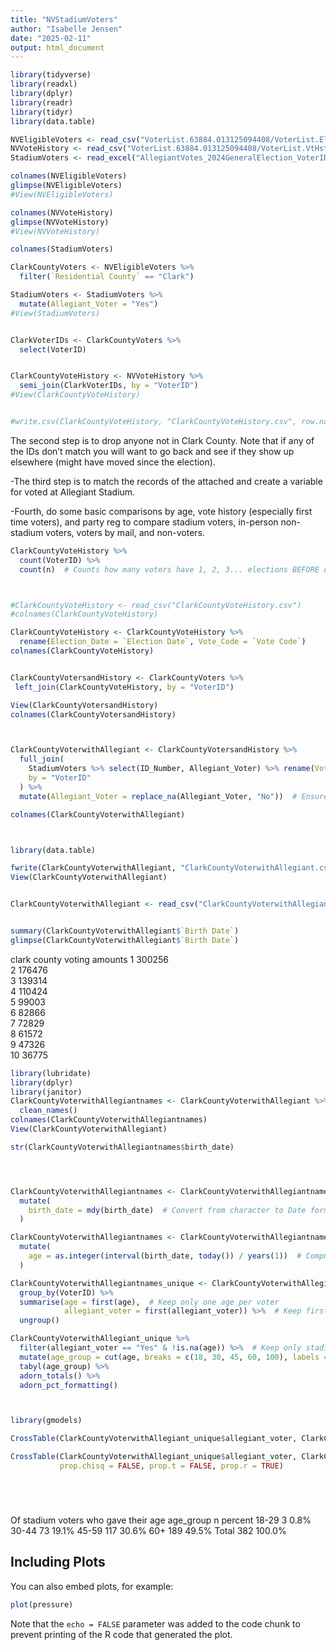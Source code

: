 ```yaml
---
title: "NVStadiumVoters"
author: "Isabelle Jensen"
date: "2025-02-11"
output: html_document
---
```


```r
library(tidyverse)
library(readxl)
library(dplyr)
library(readr)
library(tidyr)
library(data.table)

NVEligibleVoters <- read_csv("VoterList.63884.013125094408/VoterList.ElgbVtr.63884.013125094408.csv")
NVVoteHistory <- read_csv("VoterList.63884.013125094408/VoterList.VtHst.63884.013125094408.csv")
StadiumVoters <- read_excel("AllegiantVotes_2024GeneralElection_VoterIDs (1).xlsx")

colnames(NVEligibleVoters)
glimpse(NVEligibleVoters)
#View(NVEligibleVoters)

colnames(NVVoteHistory)
glimpse(NVVoteHistory)
#View(NVVoteHistory)

colnames(StadiumVoters)

ClarkCountyVoters <- NVEligibleVoters %>%
  filter(`Residential County` == "Clark")

StadiumVoters <- StadiumVoters %>%
  mutate(Allegiant_Voter = "Yes")
#View(StadiumVoters)


ClarkVoterIDs <- ClarkCountyVoters %>%
  select(VoterID)


ClarkCountyVoteHistory <- NVVoteHistory %>%
  semi_join(ClarkVoterIDs, by = "VoterID")
#View(ClarkCountyVoteHistory)


#write.csv(ClarkCountyVoteHistory, "ClarkCountyVoteHistory.csv", row.names = FALSE)
```



The second step is to drop anyone not in Clark County. Note that if any of the IDs don't match you will want to go back and see if they show up elsewhere (might have moved since the election).

-The third step is to match the records of the attached and create a variable for voted at Allegiant Stadium.

-Fourth, do some basic comparisons by age, vote history (especially first time voters), and party reg to compare stadium voters, in-person non-stadium voters, voters by mail, and non-voters. 



```r
ClarkCountyVoteHistory %>%
  count(VoterID) %>%
  count(n)  # Counts how many voters have 1, 2, 3... elections BEFORE distinct()



#ClarkCountyVoteHistory <- read_csv("ClarkCountyVoteHistory.csv")
#colnames(ClarkCountyVoteHistory)

ClarkCountyVoteHistory <- ClarkCountyVoteHistory %>%
  rename(Election_Date = `Election Date`, Vote_Code = `Vote Code`)
colnames(ClarkCountyVoteHistory)


ClarkCountyVotersandHistory <- ClarkCountyVoters %>%
 left_join(ClarkCountyVoteHistory, by = "VoterID")

View(ClarkCountyVotersandHistory)
colnames(ClarkCountyVotersandHistory)



ClarkCountyVoterwithAllegiant <- ClarkCountyVotersandHistory %>%
  full_join(
    StadiumVoters %>% select(ID_Number, Allegiant_Voter) %>% rename(VoterID = ID_Number),
    by = "VoterID"
  ) %>%
  mutate(Allegiant_Voter = replace_na(Allegiant_Voter, "No"))  # Ensures non-stadium voters are marked "No"

colnames(ClarkCountyVoterwithAllegiant)



library(data.table)

fwrite(ClarkCountyVoterwithAllegiant, "ClarkCountyVoterwithAllegiant.csv", row.names = FALSE)
View(ClarkCountyVoterwithAllegiant)


ClarkCountyVoterwithAllegiant <- read_csv("ClarkCountyVoterwithAllegiant.csv")


summary(ClarkCountyVoterwithAllegiant$`Birth Date`)
glimpse(ClarkCountyVoterwithAllegiant$`Birth Date`)

```
clark county voting amounts
1	300256			
2	176476			
3	139314			
4	110424			
5	99003			
6	82866			
7	72829			
8	61572			
9	47326			
10	36775	

```r


library(lubridate)
library(dplyr)
library(janitor)
ClarkCountyVoterwithAllegiantnames <- ClarkCountyVoterwithAllegiant %>%
  clean_names()
colnames(ClarkCountyVoterwithAllegiantnames)
View(ClarkCountyVoterwithAllegiant)

str(ClarkCountyVoterwithAllegiantnames$birth_date)




ClarkCountyVoterwithAllegiantnames <- ClarkCountyVoterwithAllegiantnames %>%
  mutate(
    birth_date = mdy(birth_date)  # Convert from character to Date format
  )

ClarkCountyVoterwithAllegiantnames <- ClarkCountyVoterwithAllegiantnames %>%
  mutate(
    age = as.integer(interval(birth_date, today()) / years(1))  # Compute Age
  )

ClarkCountyVoterwithAllegiantnames_unique <- ClarkCountyVoterwithAllegiantnames %>%
  group_by(VoterID) %>%
  summarise(age = first(age),  # Keep only one age per voter
            allegiant_voter = first(allegiant_voter)) %>%  # Keep first Yes/No status
  ungroup()

ClarkCountyVoterwithAllegiant_unique %>%
  filter(allegiant_voter == "Yes" & !is.na(age)) %>%  # Keep only stadium voters with age
  mutate(age_group = cut(age, breaks = c(18, 30, 45, 60, 100), labels = c("18-29", "30-44", "45-59", "60+"))) %>%
  tabyl(age_group) %>%
  adorn_totals() %>%
  adorn_pct_formatting()



library(gmodels)

CrossTable(ClarkCountyVoterwithAllegiant_unique$allegiant_voter, ClarkCountyVoterwithAllegiant_unique$age, prop.chisq = FALSE, prop.t = FALSE, prop.r = TRUE)


```





```r
CrossTable(ClarkCountyVoterwithAllegiant_unique$allegiant_voter, ClarkCountyVoterwithAllegiant_unique$age, 
           prop.chisq = FALSE, prop.t = FALSE, prop.r = TRUE)






```




Of stadium voters who gave their age
 age_group   n percent
     18-29   3    0.8%
     30-44  73   19.1%
     45-59 117   30.6%
       60+ 189   49.5%
     Total 382  100.0%



## Including Plots

You can also embed plots, for example:

```r
plot(pressure)
```

Note that the `echo = FALSE` parameter was added to the code chunk to prevent printing of the R code that generated the plot.
